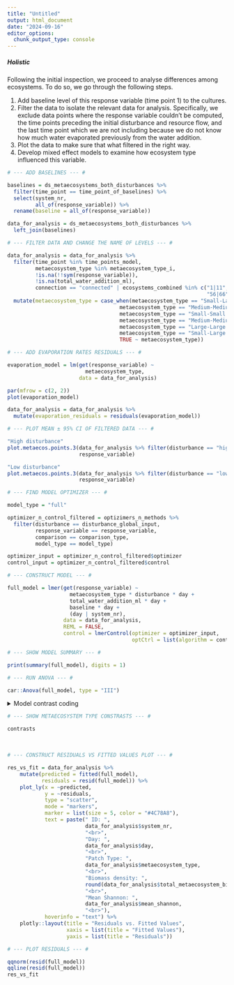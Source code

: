 ```yaml
---
title: "Untitled"
output: html_document
date: "2024-09-16"
editor_options: 
  chunk_output_type: console
---
```


##### Holistic

Following the initial inspection, we proceed to analyse differences among ecosystems. To do so, we go through the following steps.

1. Add baseline level of this response variable (time point 1) to the cultures. 
2. Filter the data to isolate the relevant data for analysis. Specifically, we exclude data points where the response variable couldn't be computed, the time points preceding the initial disturbance and resource flow, and the last time point which we are not including because we do not know how much water evaporated previously from the water addition. 
3. Plot the data to make sure that what filtered in the right way.
4. Develop mixed effect models to examine how ecosystem type influenced this variable. 

```r

# --- ADD BASELINES --- #

baselines = ds_metaecosystems_both_disturbances %>%
  filter(time_point == time_point_of_baselines) %>%
  select(system_nr,
         all_of(response_variable)) %>%
  rename(baseline = all_of(response_variable))

data_for_analysis = ds_metaecosystems_both_disturbances %>%
  left_join(baselines)
```

```r

# --- FILTER DATA AND CHANGE THE NAME OF LEVELS --- #

data_for_analysis = data_for_analysis %>%
  filter(time_point %in% time_points_model,
         metaecosystem_type %in% metaecosystem_type_i,
         !is.na(!!sym(response_variable)),
         !is.na(total_water_addition_ml),
         connection == "connected" | ecosystems_combined %in% c("1|11", "2|12", "3|13", "4|14", "5|15", "6|7", "7|8", "9|10",
                                                                "56|66", "57|67", "58|68", "59|69", "61|62", "63|64")) %>%
  mutate(metaecosystem_type = case_when(metaecosystem_type == "Small-Large unconnected" ~ "SL unc",
                                    metaecosystem_type == "Medium-Medium unconnected" ~ "MM unc",
                                    metaecosystem_type == "Small-Small meta-ecosystem" ~ "SS con",
                                    metaecosystem_type == "Medium-Medium meta-ecosystem" ~ "MM con",
                                    metaecosystem_type == "Large-Large meta-ecosystem" ~ "LL con",
                                    metaecosystem_type == "Small-Large meta-ecosystem" ~ "SL con",
                                    TRUE ~ metaecosystem_type))
```

```r

# --- ADD EVAPORATION RATES RESIDUALS --- #

evaporation_model = lm(get(response_variable) ~
                         metaecosystem_type,
                       data = data_for_analysis)

par(mfrow = c(2, 2))
plot(evaporation_model)

data_for_analysis = data_for_analysis %>%
  mutate(evaporation_residuals = residuals(evaporation_model))
```

```r

# --- PLOT MEAN ± 95% CI OF FILTERED DATA --- #

"High disturbance"
plot.metaecos.points.3(data_for_analysis %>% filter(disturbance == "high"),
                       response_variable)

"Low disturbance"
plot.metaecos.points.3(data_for_analysis %>% filter(disturbance == "low"),
                       response_variable)
```

```r

# --- FIND MODEL OPTIMIZER --- #

model_type = "full"

optimizer_n_control_filtered = optizimers_n_methods %>%
  filter(disturbance == disturbance_global_input, 
         response_variable == response_variable,
         comparison == comparison_type,
         model_type == model_type)

optimizer_input = optimizer_n_control_filtered$optimizer
control_input = optimizer_n_control_filtered$control
```


```r

# --- CONSTRUCT MODEL --- #

full_model = lmer(get(response_variable) ~
                    metaecosystem_type * disturbance * day + 
                    total_water_addition_ml * day +
                    baseline * day +
                    (day | system_nr),
                  data = data_for_analysis,
                  REML = FALSE,
                  control = lmerControl(optimizer = optimizer_input,
                                        optCtrl = list(algorithm = control_input)))
```

```r

# --- SHOW MODEL SUMMARY --- #

print(summary(full_model), digits = 1)
```

```r

# --- RUN ANOVA --- #

car::Anova(full_model, type = "III")
```


<details>
<summary>Model contrast coding</summary>
```r

# --- GET ECOSYSTEM TYPE CONSTRASTS --- #

emmeans_output = emmeans(full_model,
                         specs = pairwise ~ metaecosystem_type * disturbance,
                         adjust = "tukey",
                         bias.adj = TRUE,
                         lmer.df = "satterthwaite") 


emmeans_output

high_MM_conn = c(1, 0, 0, 0, 0, 0, 0, 0)
high_MM_unc = c(0, 1, 0, 0, 0, 0, 0, 0)
high_SL_conn = c(0, 0, 1, 0, 0, 0, 0, 0)
high_SL_unc = c(0, 0, 0, 1, 0, 0, 0, 0)
low_MM_conn = c(0, 0, 0, 0, 1, 0, 0, 0)
low_MM_unc = c(0, 0, 0, 0, 0, 1, 0, 0)
low_SL_conn = c(0, 0, 0, 0, 0, 0, 1, 0)
low_SL_unc = c(0, 0, 0, 0, 0, 0, 0, 1)

n_of_digits = 3
contrasts = contrast(emmeans_output, 
                     method = list("high SL_conn - SL_unc" = high_SL_conn - high_SL_unc,
                                   "high MM_conn - MM_unc" = high_MM_conn - high_MM_unc,
                                   "low SL_conn - SL_unc" = low_SL_conn - low_SL_unc,
                                   "low MM_conn - MM_unc" = low_MM_conn - low_MM_unc)) %>%
  as.data.frame() %>%
  mutate(p.value = round(p.value, digits = n_of_digits),
         estimate = round(estimate, digits = n_of_digits),
         SE = round(SE, digits = n_of_digits),
         df = round(df, digits = n_of_digits),
         t.ratio = round(t.ratio, digits = n_of_digits),
         e = "",
         e = ifelse(p.value > 0.1, 
                           "",
                           e),
         e = ifelse(p.value < 0.05, 
                           "*",
                           e),
         e = ifelse(p.value < 0.01, 
                           "**",
                           e),
         e = ifelse(p.value < 0.001, 
                           "***",
                           e)) %>%
  rename(" " = e)
```
</details>

```r

# --- SHOW METAECOSYSTEM TYPE CONSTRASTS --- #

contrasts
```

<br>

```r

# --- CONSTRUCT RESIDUALS VS FITTED VALUES PLOT --- #

res_vs_fit = data_for_analysis %>%
    mutate(predicted = fitted(full_model),
           residuals = resid(full_model)) %>%
    plot_ly(x = ~predicted,
            y = ~residuals,
            type = "scatter",
            mode = "markers",
            marker = list(size = 5, color = "#4C78A8"),
            text = paste(" ID: ", 
                         data_for_analysis$system_nr, 
                         "<br>",
                         "Day: ", 
                         data_for_analysis$day, 
                         "<br>",
                         "Patch Type: ", 
                         data_for_analysis$metaecosystem_type, 
                         "<br>",
                         "Biomass density: ", 
                         round(data_for_analysis$total_metaecosystem_bioarea_mm2, digits = 2), 
                         "<br>",
                         "Mean Shannon: ", 
                         data_for_analysis$mean_shannon, 
                         "<br>"),
            hoverinfo = "text") %>%
    plotly::layout(title = "Residuals vs. Fitted Values",
                   xaxis = list(title = "Fitted Values"),
                   yaxis = list(title = "Residuals"))
```

```r

# --- PLOT RESIDUALS --- #

qqnorm(resid(full_model))
qqline(resid(full_model))
res_vs_fit
```